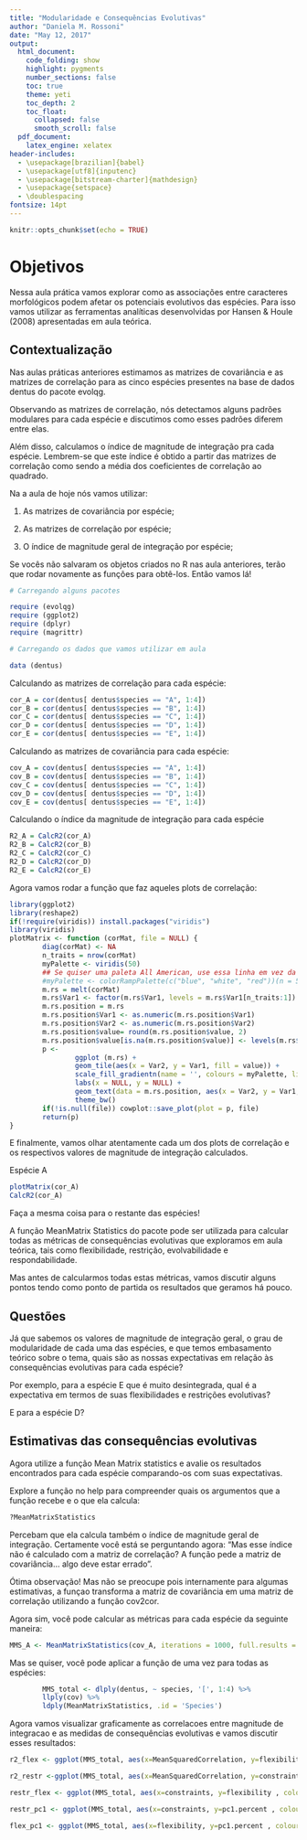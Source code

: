 ```yaml
---
title: "Modularidade e Consequências Evolutivas"
author: "Daniela M. Rossoni"
date: "May 12, 2017"
output: 
  html_document:
    code_folding: show
    highlight: pygments
    number_sections: false
    toc: true
    theme: yeti
    toc_depth: 2
    toc_float: 
      collapsed: false
      smooth_scroll: false
  pdf_document:
    latex_engine: xelatex
header-includes:
  - \usepackage[brazilian]{babel}
  - \usepackage[utf8]{inputenc}
  - \usepackage[bitstream-charter]{mathdesign}
  - \usepackage{setspace}
  - \doublespacing
fontsize: 14pt
---
```


```r
knitr::opts_chunk$set(echo = TRUE)
```

# Objetivos

Nessa aula prática vamos explorar como as associações entre caracteres morfológicos podem afetar os potenciais evolutivos das espécies. Para isso vamos utilizar as ferramentas analíticas desenvolvidas por Hansen & Houle (2008) apresentadas em aula teórica.

## Contextualização

Nas aulas práticas anteriores estimamos as matrizes de covariância e as matrizes de correlação para as cinco espécies presentes na base de dados dentus do pacote evolqg. 

Observando as matrizes de correlação, nós detectamos alguns padrões modulares para cada espécie e discutimos como esses padrões diferem entre elas. 

Além disso, calculamos o índice de magnitude de integração pra cada espécie.
Lembrem-se que este índice é obtido a partir das matrizes de correlação como sendo a média dos coeficientes de correlação ao quadrado.
  
 
Na a aula de hoje nós vamos utilizar:

1. As matrizes de covariância por espécie;

2. As matrizes de correlação por espécie;

3. O índice de magnitude geral de integração por espécie;

Se vocês não salvaram os objetos criados no R nas aula anteriores, terão que rodar novamente as funções para obtê-los. Então vamos lá!
        

```r
# Carregando alguns pacotes 

require (evolqg)
require (ggplot2)
require (dplyr)
require (magrittr)

# Carregando os dados que vamos utilizar em aula

data (dentus)
```

Calculando as matrizes de correlação para cada espécie:

```r
cor_A = cor(dentus[ dentus$species == "A", 1:4])
cor_B = cor(dentus[ dentus$species == "B", 1:4])
cor_C = cor(dentus[ dentus$species == "C", 1:4])
cor_D = cor(dentus[ dentus$species == "D", 1:4])
cor_E = cor(dentus[ dentus$species == "E", 1:4])
```

Calculando as matrizes de covariância para cada espécie:

```r
cov_A = cov(dentus[ dentus$species == "A", 1:4])
cov_B = cov(dentus[ dentus$species == "B", 1:4])
cov_C = cov(dentus[ dentus$species == "C", 1:4])
cov_D = cov(dentus[ dentus$species == "D", 1:4])
cov_E = cov(dentus[ dentus$species == "E", 1:4])
```

Calculando o índice da magnitude de integração para cada espécie

```r
R2_A = CalcR2(cor_A) 
R2_B = CalcR2(cor_B) 
R2_C = CalcR2(cor_C) 
R2_D = CalcR2(cor_D) 
R2_E = CalcR2(cor_E) 
```

Agora vamos rodar a função que faz aqueles plots de correlação:

```r
library(ggplot2)
library(reshape2)
if(!require(viridis)) install.packages("viridis")
library(viridis)
plotMatrix <- function (corMat, file = NULL) {
        diag(corMat) <- NA
        n_traits = nrow(corMat) 
        myPalette <- viridis(50)
        ## Se quiser uma paleta All American, use essa linha em vez da anterior
        #myPalette <- colorRampPalette(c("blue", "white", "red"))(n = 50)
        m.rs = melt(corMat) 
        m.rs$Var1 <- factor(m.rs$Var1, levels = m.rs$Var1[n_traits:1])
        m.rs.position = m.rs
        m.rs.position$Var1 <- as.numeric(m.rs.position$Var1)
        m.rs.position$Var2 <- as.numeric(m.rs.position$Var2)
        m.rs.position$value= round(m.rs.position$value, 2)
        m.rs.position$value[is.na(m.rs.position$value)] <- levels(m.rs$Var1)[n_traits:1]
        p <- 
                ggplot (m.rs) +
                geom_tile(aes(x = Var2, y = Var1, fill = value)) +
                scale_fill_gradientn(name = '', colours = myPalette, limits = c(-0.15, 1)) +
                labs(x = NULL, y = NULL) + 
                geom_text(data = m.rs.position, aes(x = Var2, y = Var1, label = value)) + 
                theme_bw()
        if(!is.null(file)) cowplot::save_plot(plot = p, file)
        return(p)
}
```

E finalmente, vamos olhar atentamente cada um dos plots de correlação e os respectivos valores de magnitude de integração calculados.

Espécie A
```r
plotMatrix(cor_A)
CalcR2(cor_A)
```

Faça a mesma coisa para o restante das espécies!

A função MeanMatrix Statistics do pacote pode ser utilizada para calcular todas as métricas de consequências evolutivas que exploramos em aula teórica, tais como flexibilidade, restrição, evolvabilidade e respondabilidade.

Mas antes de calcularmos todas estas métricas, vamos discutir alguns pontos tendo como ponto de partida os resultados que geramos há pouco.

## Questões

Já que sabemos os valores de magnitude de integração geral, o grau de modularidade de cada uma das espécies, e que temos embasamento teórico sobre o tema, quais são as nossas expectativas em relação às consequências evolutivas para cada espécie?

Por exemplo, para a espécie E que é muito desintegrada, qual é a expectativa em termos de suas flexibilidades e restrições evolutivas?

E para a espécie D?

## Estimativas das consequências evolutivas  

Agora utilize a função Mean Matrix statistics e avalie os resultados encontrados para cada espécie comparando-os com suas expectativas.

Explore a função no help para compreender quais os argumentos que a função recebe e o que ela calcula:  

```r
?MeanMatrixStatistics
```

Percebam que ela calcula também o índice de magnitude geral de integração.
Certamente você está se perguntando agora: “Mas esse índice não é calculado com a matriz de correlação? A função pede a matriz de covariância… algo deve estar errado”.

Ótima observação! 
Mas não se preocupe pois internamente para algumas estimativas, a funçao transforma a matriz de covariância em uma matriz de correlação utilizando a função cov2cor. 

Agora sim, você pode calcular as métricas para cada espécie da seguinte maneira:

```r
MMS_A <- MeanMatrixStatistics(cov_A, iterations = 1000, full.results = F, parallel = FALSE)
```

Mas se quiser, você pode aplicar a função de uma vez para todas as espécies: 

```r
        MMS_total <- dlply(dentus, ~ species, '[', 1:4) %>% 
        llply(cov) %>% 
        ldply(MeanMatrixStatistics, .id = 'Species')
```

Agora vamos visualizar graficamente as correlacoes entre magnitude de integracao e as medidas de consequências evolutivas e vamos discutir esses resultados:

```r
r2_flex <- ggplot(MMS_total, aes(x=MeanSquaredCorrelation, y=flexibility , colour = Species, label = Species), size=20)+ geom_point(size=3)+ theme_bw() + ylab("flexibilidade")+ xlab("magnitude de integracao") 

r2_restr <-ggplot(MMS_total, aes(x=MeanSquaredCorrelation, y=constraints , colour = Species, label = Species), size=20)+ geom_point(size=3)+ theme_bw() + ylab("restricao")+ xlab("magnitude de integracao") 

restr_flex <- ggplot(MMS_total, aes(x=constraints, y=flexibility , colour = Species, label = Species), size=20)+ geom_point(size=3)+ theme_bw() + ylab("flexibilidade")+ xlab("restricao") 

restr_pc1 <- ggplot(MMS_total, aes(x=constraints, y=pc1.percent , colour = Species, label = Species), size=20)+ geom_point(size=3)+ theme_bw() + ylab("variacao PC1")+ xlab("restricao") 

flex_pc1 <- ggplot(MMS_total, aes(x=flexibility, y=pc1.percent , colour = Species, label = Species), size=20)+ geom_point(size=3)+ theme_bw() + ylab("variacao PC1")+ xlab("flexibilidade") 
```

